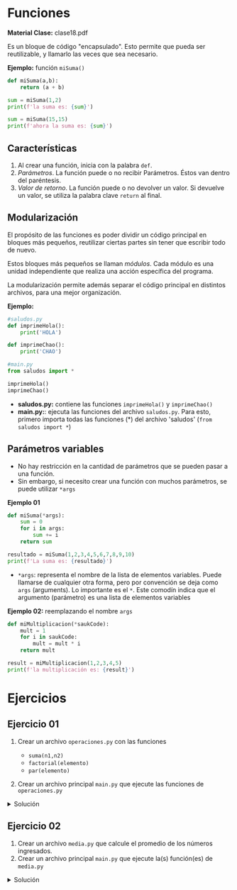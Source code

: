 
# Funciones
**Material Clase:** <ExternalLink href="/inacap/ti3v11/docs/clase18.pdf">clase18.pdf</ExternalLink>

Es un bloque de código "encapsulado". Esto permite que pueda ser reutilizable, y llamarlo las veces que sea necesario.

**Ejemplo:** función `miSuma()`

```python
def miSuma(a,b):
	return (a + b)

sum = miSuma(1,2)
print(f'la suma es: {sum}')

sum = miSuma(15,15)
print(f'ahora la suma es: {sum}')
```

## Características
1. Al crear una función, inicia con la palabra `def`.
2. *Parámetros*. La función puede o no recibir Parámetros. Éstos van dentro del paréntesis.
3. *Valor de retorno*. La función puede o no devolver un valor. Si devuelve un valor, se utiliza la palabra clave `return` al final.

## Modularización
El propósito de las funciones es poder dividir un código principal en bloques más pequeños, reutilizar ciertas partes sin tener que escribir todo de nuevo.

Estos bloques más pequeños se llaman *módulos*. Cada módulo es una unidad independiente que realiza una acción específica del programa.

La modularización permite además separar el código principal en distintos archivos, para una mejor organización.

**Ejemplo:**

```python
#saludos.py
def imprimeHola():
	print('HOLA')

def imprimeChao():
	print('CHAO')
```

```python
#main.py
from saludos import *

imprimeHola()
imprimeChao()
```

- **saludos.py:** contiene las funciones `imprimeHola()` y `imprimeChao()`
- **main.py:**: ejecuta las funciones del archivo `saludos.py`. Para esto, primero importa todas las funciones (*) del archivo 'saludos' (`from saludos import *`)

## Parámetros variables
- No hay restricción en la cantidad de parámetros que se pueden pasar a una función.
- Sin embargo, si necesito crear una función con muchos parámetros, se puede utilizar `*args`

**Ejemplo 01**

```python
def miSuma(*args):
	sum = 0
	for i in args:
		sum += i
	return sum

resultado = miSuma(1,2,3,4,5,6,7,8,9,10)
print(f'La suma es: {resultado}')
```

- `*args`: representa el nombre de la lista de elementos variables. Puede llamarse de cualquier otra forma, pero por convención se deja como `args` (arguments). Lo importante es el `*`. Este comodín indica que el argumento (parámetro) es una lista de elementos variables

**Ejemplo 02:** reemplazando el nombre `args`

```python
def miMultiplicacion(*saukCode):
	mult = 1
	for i in saukCode:
		mult = mult * i
	return mult

result = miMultiplicacion(1,2,3,4,5)
print(f'la multiplicación es: {result}')
```

# Ejercicios

## Ejercicio 01

1. Crear un archivo `operaciones.py` con las funciones
	- `suma(n1,n2)`
	- `factorial(elemento)`
	- `par(elemento)`

2. Crear un archivo principal `main.py` que ejecute las funciones de `operaciones.py`

<details>
	<summary>Solución</summary>

```python
#operaciones.py
def suma(n1,n2):
	return (n1+n2)

def factorial(elemento):
	fact = 1
	i = 1
	while (i <= elemento):
		fact = i * fact
		i += 1
	return fact

def par(elemento):
	if (elemento%2 == 0):
		resp = 'El número es PAR'
	else:
		resp = 'El número es IMPAR'
	return resp
```

```python
#main.py
from operaciones import *

num = int(input('Ingrese el número: '))

print(par(num)) # verificar si num es par
print(f'Factorial es: {factorial(num)}')
print(f'Suma +5: {suma(num,5)}')
```
</details>

## Ejercicio 02
1. Crear un archivo `media.py` que calcule el promedio de los números ingresados.
2. Crear un archivo principal `main.py` que ejecute la(s) función(es) de `media.py`

<details>
	<summary>Solución</summary>

```python
#media.py
def calcularMedia(*args):
	return ( sum(args)/len(args) )
```

```python
#main.py
from media import *

result = calcularMedia(1,2,3,4,5,6)
print(f'La media de los números es: {result}')
```
</details>
